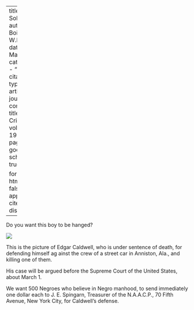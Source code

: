 
---
title: 'A Soldier'
author: Du Bois, W.E.B.
date: Mar. 1920
categories: 
  - ""
citation: 
  type: article-journal
  container-title: The Crisis
  volume: 19
  issue: 5
  page: 233
google-scholar: true

format:
  html:
    toc: false
    appendix-cite-as: display
---

Do you want this boy to be hanged?

![](../../../Images/caldwell.png) 

This is the picture of Edgar Caldwell, who is under sentence of death, for defending himself ag ainst the crew of a street car in Anniston, Ala., and killing one of them.

His case will be argued before the Supreme Court of the United States, about March 1.

We want 500 Negroes who believe in Negro manhood, to send immediately one dollar each to J. E. Spingarn, Treasurer of the N.A.A.C.P., 70 Fifth Avenue, New York City, for Caldwell's defense.

 